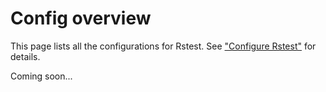 # Config overview

This page lists all the configurations for Rstest. See ["Configure Rstest"](/guide/basic/configure-rstest) for details.

Coming soon...
